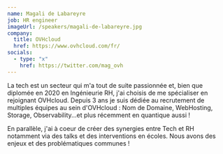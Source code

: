 ```yaml
---
name: Magali de Labareyre
job: HR engineer
imageUrl: /speakers/magali-de-labareyre.jpg
company:
  title: OVHcloud
  href: https://www.ovhcloud.com/fr/
socials:
  - type: "x"
    href: https://twitter.com/mag_ovh
---
```


La tech est un secteur qui m'a tout de suite passionnée et, bien que diplomée en 2020 en Ingénieurie RH, j'ai choisis de me spécialiser en rejoignant OVHcloud.
Depuis 3 ans je suis dédiée au recrutement de multiples équipes au sein d'OVHcloud : Nom de Domaine, WebHosting, Storage, Observability...et plus récemment en
quantique aussi !

En parallèle, j'ai à coeur de créer des synergies entre Tech et RH notamment via des talks et des interventions en écoles. Nous avons des enjeux et des
problématiques communes !
